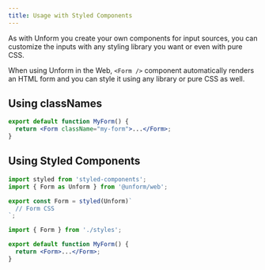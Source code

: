 ```yaml
---
title: Usage with Styled Components
---
```


As with Unform you create your own components for input sources, you can customize the inputs with any styling library you want or even with pure CSS.

When using Unform in the Web, `<Form />` component automatically renders an HTML form and you can style it using any library or pure CSS as well.

## Using classNames

```jsx lineNumbers=true
export default function MyForm() {
  return <Form className="my-form">...</Form>;
}
```

## Using Styled Components

```jsx title=styles.js lineNumbers=true
import styled from 'styled-components';
import { Form as Unform } from '@unform/web';

export const Form = styled(Unform)`
  // Form CSS
`;
```

```jsx title=MyForm.js lineNumbers=true
import { Form } from './styles';

export default function MyForm() {
  return <Form>...</Form>;
}
```
